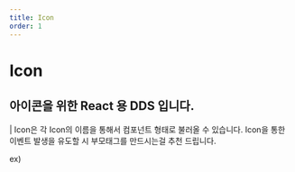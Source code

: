 ```yaml
---
title: Icon
order: 1
---
```


# Icon
## 아이콘을 위한 React 용 DDS 입니다.

| Icon은 각 Icon의 이름을 통해서 컴포넌트 형태로 불러올 수 있습니다. Icon을 통한 이벤트 발생을 유도할 시 부모태그를 만드시는걸 추천 드립니다.

ex)

<BottomNav/>
